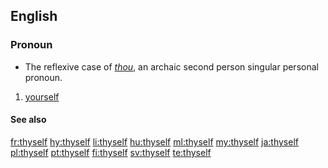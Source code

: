 ==English==
===Pronoun===
{{head|en|second person pronoun}}

* The reflexive case of ''[[thou]]'', an archaic second person singular personal pronoun.

# {{label|en|archaic|_|or|_|literary|informal}} [[yourself]] {{qualifier|as the object of a verb or preposition or as an intensifier}}
#: {{usex|Thou hast only '''thyself''' to blame.|lang=en}}
#: {{usex|Thou '''thyself''' art to blame.|lang=en}}

====See also====
{{English personal pronouns}}

[[fr:thyself]]
[[hy:thyself]]
[[li:thyself]]
[[hu:thyself]]
[[ml:thyself]]
[[my:thyself]]
[[ja:thyself]]
[[pl:thyself]]
[[pt:thyself]]
[[fi:thyself]]
[[sv:thyself]]
[[te:thyself]]